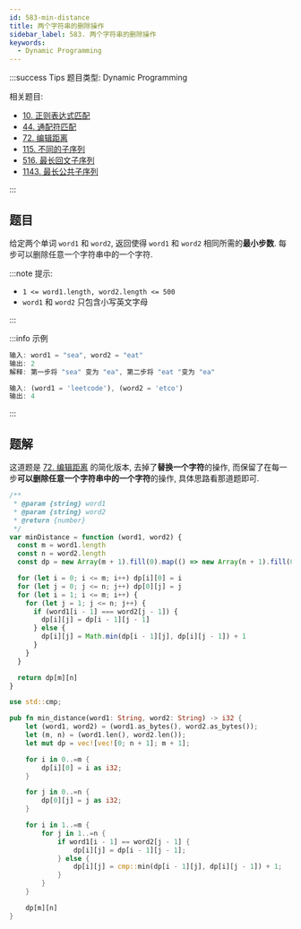 ```yaml
---
id: 583-min-distance
title: 两个字符串的删除操作
sidebar_label: 583. 两个字符串的删除操作
keywords:
  - Dynamic Programming
---
```


:::success Tips
题目类型: Dynamic Programming

相关题目:

- [10. 正则表达式匹配](/leetcode/hard/10-is-match)
- [44. 通配符匹配](/leetcode/hard/44-is-match)
- [72. 编辑距离](/leetcode/medium/72-min-distance)
- [115. 不同的子序列](/leetcode/hard/115-num-distinct)
- [516. 最长回文子序列](/leetcode/medium/516-longest-palindrome-subseq)
- [1143. 最长公共子序列](/leetcode/medium/1143-longest-common-subsequence)

:::

## 题目

给定两个单词 `word1` 和 `word2`, 返回使得 `word1` 和 `word2` 相同所需的**最小步数**. 每步可以删除任意一个字符串中的一个字符.

:::note 提示:

- `1 <= word1.length, word2.length <= 500`
- `word1` 和 `word2` 只包含小写英文字母

:::

:::info 示例

```ts
输入: word1 = "sea", word2 = "eat"
输出: 2
解释: 第一步将 "sea" 变为 "ea", 第二步将 "eat "变为 "ea"
```

```ts
输入: (word1 = 'leetcode'), (word2 = 'etco')
输出: 4
```

:::

## 题解

这道题是 [72. 编辑距离](/leetcode/medium/72-min-distance) 的简化版本, 去掉了**替换一个字符**的操作, 而保留了在每一步**可以删除任意一个字符串中的一个字符**的操作, 具体思路看那道题即可.


<Tabs>
  <TabItem value="JavaScript" label="JavaScript" default>

```ts
/**
 * @param {string} word1
 * @param {string} word2
 * @return {number}
 */
var minDistance = function (word1, word2) {
  const m = word1.length
  const n = word2.length
  const dp = new Array(m + 1).fill(0).map(() => new Array(n + 1).fill(0))

  for (let i = 0; i <= m; i++) dp[i][0] = i
  for (let j = 0; j <= n; j++) dp[0][j] = j
  for (let i = 1; i <= m; i++) {
    for (let j = 1; j <= n; j++) {
      if (word1[i - 1] === word2[j - 1]) {
        dp[i][j] = dp[i - 1][j - 1]
      } else {
        dp[i][j] = Math.min(dp[i - 1][j], dp[i][j - 1]) + 1
      }
    }
  }

  return dp[m][n]
}
```

</TabItem>
<TabItem value="Rust" label="Rust">

```rust
use std::cmp;

pub fn min_distance(word1: String, word2: String) -> i32 {
    let (word1, word2) = (word1.as_bytes(), word2.as_bytes());
    let (m, n) = (word1.len(), word2.len());
    let mut dp = vec![vec![0; n + 1]; m + 1];

    for i in 0..=m {
        dp[i][0] = i as i32;
    }

    for j in 0..=n {
        dp[0][j] = j as i32;
    }

    for i in 1..=m {
        for j in 1..=n {
            if word1[i - 1] == word2[j - 1] {
                dp[i][j] = dp[i - 1][j - 1];
            } else {
                dp[i][j] = cmp::min(dp[i - 1][j], dp[i][j - 1]) + 1;
            }
        }
    }

    dp[m][n]
}

```

</TabItem>
</Tabs>
